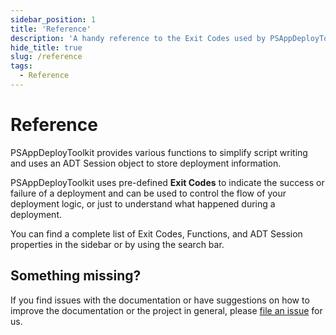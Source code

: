 ```yaml
---
sidebar_position: 1
title: 'Reference'
description: 'A handy reference to the Exit Codes used by PSAppDeployToolkit, as well as the Variables and Functions made available for you to use.'
hide_title: true
slug: /reference
tags:
  - Reference
---
```


# Reference

PSAppDeployToolkit provides various functions to simplify script writing and uses an ADT Session object to store deployment information.

PSAppDeployToolkit uses pre-defined **Exit Codes** to indicate the success or failure of a deployment and can be used to control the flow of your deployment logic, or just to understand what happened during a deployment.

You can find a complete list of Exit Codes, Functions, and ADT Session properties in the sidebar or by using the search bar.

## Something missing?

If you find issues with the documentation or have suggestions on how to improve the documentation or the project in general, please [file an issue](https://github.com/PSAppDeployToolkit/PSAppDeployToolkit/issues) for us.
